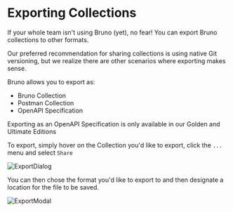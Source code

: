 
# Exporting Collections

If your whole team isn't using Bruno (yet), no fear! You can export Bruno collections to other formats.

Our preferred recommendation for sharing collections is using native Git versioning, but we realize there are other scenarios where exporting makes sense.

Bruno allows you to export as:

- Bruno Collection
- Postman Collection
- OpenAPI Specification

<Callout type="info">
  Exporting as an OpenAPI Specification is only available in our Golden and Ultimate Editions
</Callout>

To export, simply hover on the Collection you'd like to export, click the `...` menu and select `Share`

![ExportDialog](/screenshots/get-started/import-export/export_collection/1-share-export.webp)

You can then chose the format you'd like to export to and then designate a location for the file to be saved.

![ExportModal](/screenshots/get-started/import-export/export_collection/2-export-options.webp)
